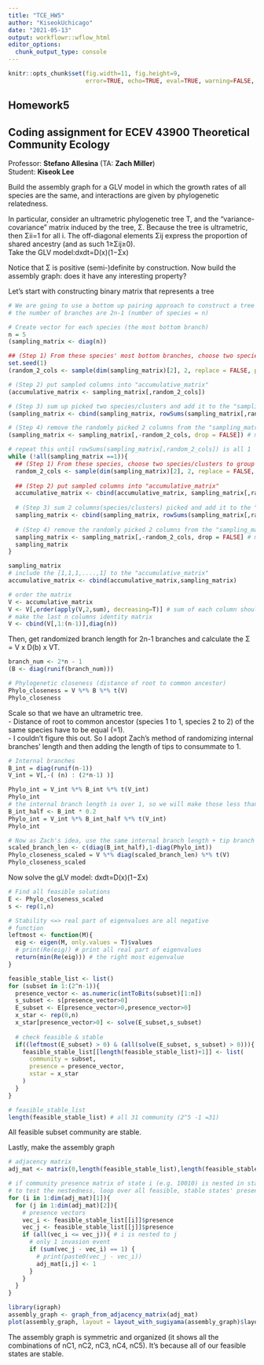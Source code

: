 ```yaml
---
title: "TCE_HW5"
author: "KiseokUchicago"
date: "2021-05-13"
output: workflowr::wflow_html
editor_options:
  chunk_output_type: console
---
```


```r
knitr::opts_chunk$set(fig.width=11, fig.height=9,
                      error=TRUE, echo=TRUE, eval=TRUE, warning=FALSE, message=FALSE)
```

## Homework5
## Coding assignment for ECEV 43900 Theoretical Community Ecology
Professor: **Stefano Allesina** (TA: **Zach Miller**) \
Student: **Kiseok Lee**  

Build the assembly graph for a GLV model in which the growth rates of all species are the same, and interactions are given by phylogenetic relatedness.

In particular, consider an ultrametric phylogenetic tree T, and the “variance-covariance” matrix induced by the tree, Σ. Because the tree is ultrametric, then Σii=1 for all i. The off-diagonal elements Σij express the proportion of shared ancestry (and as such 1≥Σij≥0).\
Take the GLV model:dxdt=D(x)(1−Σx)

Notice that Σ is positive (semi-)definite by construction. Now build the assembly graph: does it have any interesting property?

Let's start with constructing binary matrix that represents a tree
```r
# We are going to use a bottom up pairing approach to construct a tree
# the number of branches are 2n-1 (number of species = n)

# Create vector for each species (the most bottom branch)
n = 5
(sampling_matrix <- diag(n))

## (Step 1) From these species' most bottom branches, choose two species/clusters to group them. We are going to hierarchically group it, until we group every species into one group (this vector will be [1, 1, 1, 1, ..., 1])
set.seed(1)
(random_2_cols <- sample(dim(sampling_matrix)[2], 2, replace = FALSE, prob = NULL))

# (Step 2) put sampled columns into "accumulative_matrix"
(accumulative_matrix <- sampling_matrix[,random_2_cols])

# (Step 3) sum up picked two species/clusters and add it to the "sampling_matrix"
(sampling_matrix <- cbind(sampling_matrix, rowSums(sampling_matrix[,random_2_cols])))

# (Step 4) remove the randomly picked 2 columns from the "sampling_matrix"
(sampling_matrix <- sampling_matrix[,-random_2_cols, drop = FALSE]) # make the matrix not collapse into vector

# repeat this until rowSums(sampling_matrix[,random_2_cols]) is all 1
while (!all(sampling_matrix ==1)){
  ## (Step 1) From these species, choose two species/clusters to group them.
  random_2_cols <- sample(dim(sampling_matrix)[2], 2, replace = FALSE, prob = NULL)
  
  ## (Step 2) put sampled columns into "accumulative_matrix"
  accumulative_matrix <- cbind(accumulative_matrix, sampling_matrix[,random_2_cols])
  
  # (Step 3) sum 2 columns(species/clusters) picked and add it to the "sampling_matrix"
  sampling_matrix <- cbind(sampling_matrix, rowSums(sampling_matrix[,random_2_cols]))
  
  # (Step 4) remove the randomly picked 2 columns from the "sampling_matrix"
  sampling_matrix <- sampling_matrix[,-random_2_cols, drop = FALSE] # make the matrix not collapse into vector
  sampling_matrix
}

sampling_matrix
# include the [1,1,1,....,1] to the "accumulative_matrix"
accumulative_matrix <- cbind(accumulative_matrix,sampling_matrix)

# order the matrix
V <- accumulative_matrix
V <- V[,order(apply(V,2,sum), decreasing=T)] # sum of each column should decrease from left to right
# make the last n columns identity matrix
V <- cbind(V[,1:(n-1)],diag(n))

```

Then, get randomized branch length for 2n-1 branches and calculate the Σ = V x D(b) x VT.
```r
branch_num <- 2*n - 1
(B <- diag(runif(branch_num)))

# Phylogenetic closeness (distance of root to common ancestor)
Phylo_closeness = V %*% B %*% t(V)
Phylo_closeness

```

Scale so that we have an ultrametric tree. \
- Distance of root to common ancestor (species 1 to 1, species 2 to 2) of the same species have to be equal (=1).\
- I couldn't figure this out. So I adopt Zach's method of randomizing internal branches' length and then adding the length of tips to consummate to 1.\
```r
# Internal branches
B_int = diag(runif(n-1))
V_int = V[,-( (n) : (2*n-1) )]

Phylo_int = V_int %*% B_int %*% t(V_int)
Phylo_int
# the internal branch length is over 1, so we will make those less than 1 by reducing branch length.
B_int_half <- B_int * 0.2
Phylo_int = V_int %*% B_int_half %*% t(V_int)
Phylo_int

# Now as Zach's idea, use the same internal branch length + tip branch length (which is 1 - diagonal of Phylo_int)
scaled_branch_len <- c(diag(B_int_half),1-diag(Phylo_int))
Phylo_closeness_scaled = V %*% diag(scaled_branch_len) %*% t(V)
Phylo_closeness_scaled

```

Now solve the gLV model: dxdt=D(x)(1−Σx)
```r
# Find all feasible solutions
E <- Phylo_closeness_scaled
s <- rep(1,n)

# Stability <=> real part of eigenvalues are all negative
# function
leftmost <- function(M){
  eig <- eigen(M, only.values = T)$values
  # print(Re(eig)) # print all real part of eigenvalues
  return(min(Re(eig))) # the right most eigenvalue
} 

feasible_stable_list <- list()
for (subset in 1:(2^n-1)){
  presence_vector <- as.numeric(intToBits(subset)[1:n])
  s_subset <- s[presence_vector>0]
  E_subset <- E[presence_vector>0,presence_vector>0]
  x_star <- rep(0,n)
  x_star[presence_vector>0] <- solve(E_subset,s_subset)
  
  # check feasible & stable
  if((leftmost(E_subset) > 0) & (all(solve(E_subset, s_subset) > 0))){
    feasible_stable_list[[length(feasible_stable_list)+1]] <- list(
      community = subset,
      presence = presence_vector,
      xstar = x_star
    )
  }
}

# feasible_stable_list
length(feasible_stable_list) # all 31 community (2^5 -1 =31)
```
All feasible subset community are stable.

Lastly, make the assembly graph
```r
# adjacency matrix
adj_mat <- matrix(0,length(feasible_stable_list),length(feasible_stable_list))

# if community presence matrix of state i (e.g. 10010) is nested in state j (e.g. 10110), then we draw a directed link (i -> j)
# to test the nestedness, loop over all feasible, stable states' presence vector
for (i in 1:dim(adj_mat)[1]){
  for (j in 1:dim(adj_mat)[2]){
    # presence vectors
    vec_i <- feasible_stable_list[[i]]$presence
    vec_j <- feasible_stable_list[[j]]$presence
    if (all(vec_i <= vec_j)){ # i is nested to j
      # only 1 invasion event
      if (sum(vec_j - vec_i) == 1) {
        # print(paste0(vec_j - vec_i))
        adj_mat[i,j] <- 1
      }
    }
  }
}

library(igraph)
assembly_graph <- graph_from_adjacency_matrix(adj_mat)
plot(assembly_graph, layout = layout_with_sugiyama(assembly_graph)$layout)
```
The assembly graph is symmetric and organized (it shows all the combinations of nC1, nC2, nC3, nC4, nC5). It's because all of our feasible states are stable.




